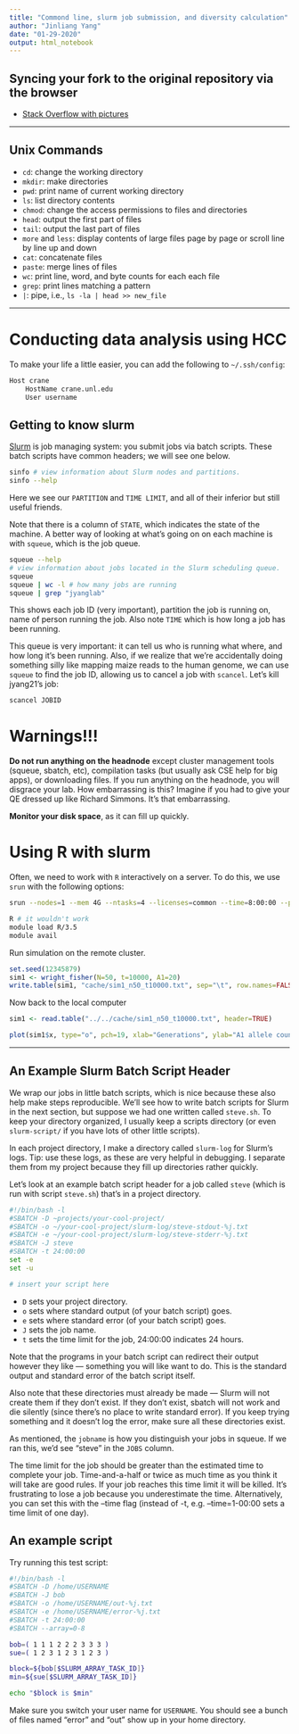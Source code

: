 ```yaml
---
title: "Commond line, slurm job submission, and diversity calculation"
author: "Jinliang Yang"
date: "01-29-2020"
output: html_notebook
---
```


## Syncing your fork to the original repository via the browser

- [Stack Overflow with pictures](https://stackoverflow.com/questions/20984802/how-can-i-keep-my-fork-in-sync-without-adding-a-separate-remote/21131381#21131381)




----------

## Unix Commands

- `cd`: change the working directory
- `mkdir`: make directories
- `pwd`: print name of current working directory
- `ls`: list directory contents
- `chmod`: change the access permissions to files and directories
- `head`: output the first part of files
- `tail`: output the last part of files
- `more` and `less`: display contents of large files page by page or scroll line by line up and down
- `cat`: concatenate files
- `paste`: merge lines of files
- `wc`: print line, word, and byte counts for each each file
- `grep`: print lines matching a pattern
- `|`: pipe, i.e., `ls -la | head >> new_file`


---------

# Conducting data analysis using HCC

To make your life a little easier, you can add the following to `~/.ssh/config`:

```bash
Host crane
    HostName crane.unl.edu
    User username
```

## Getting to know slurm

[Slurm](https://slurm.schedmd.com/overview.html) is job managing system: you submit jobs via batch scripts. These batch scripts have common headers; we will see one below.

```bash
sinfo # view information about Slurm nodes and partitions.
sinfo --help
```

Here we see our `PARTITION` and `TIME LIMIT`, and all of their inferior but still useful friends.

Note that there is a column of `STATE`, which indicates the state of the machine. A better way of looking at what’s going on on each machine is with `squeue`, which is the job queue.

```bash
squeue --help
# view information about jobs located in the Slurm scheduling queue.
squeue 
squeue | wc -l # how many jobs are running
squeue | grep "jyanglab"
```

This shows each job ID (very important), partition the job is running on, name of person running the job. Also note `TIME` which is how long a job has been running.

This queue is very important: it can tell us who is running what where, and how long it’s been running. Also, if we realize that we’re accidentally doing something silly like mapping maize reads to the human genome, we can use `squeue` to find the job ID, allowing us to cancel a job with `scancel`. Let’s kill jyang21’s job:

```bash
scancel JOBID
```

# Warnings!!!

__Do not run anything on the headnode__ except cluster management tools (squeue, sbatch, etc), compilation tasks (but usually ask CSE help for big apps), or downloading files. If you run anything on the headnode, you will disgrace your lab. How embarrassing is this? Imagine if you had to give your QE dressed up like Richard Simmons. It’s that embarrassing.

__Monitor your disk space__, as it can fill up quickly.


# Using R with slurm

Often, we need to work with `R` interactively on a server. To do this, we use `srun` with the following options:


```bash
srun --nodes=1 --mem 4G --ntasks=4 --licenses=common --time=8:00:00 --pty bash
```

```bash
R # it wouldn't work
module load R/3.5
module avail

```

Run simulation on the remote cluster.

```r
set.seed(12345879)
sim1 <- wright_fisher(N=50, t=10000, A1=20)
write.table(sim1, "cache/sim1_n50_t10000.txt", sep="\t", row.names=FALSE, quote=FALSE)
```

Now back to the local computer

```r
sim1 <- read.table("../../cache/sim1_n50_t10000.txt", header=TRUE)

plot(sim1$x, type="o", pch=19, xlab="Generations", ylab="A1 allele count")
```




-----------------------------

## An Example Slurm Batch Script Header

We wrap our jobs in little batch scripts, which is nice because these also help make steps reproducible. We’ll see how to write batch scripts for Slurm in the next section, but suppose we had one written called `steve.sh`. To keep your directory organized, I usually keep a scripts directory (or even `slurm-script/` if you have lots of other little scripts).

In each project directory, I make a directory called `slurm-log` for Slurm’s logs. Tip: use these logs, as these are very helpful in debugging. I separate them from my project because they fill up directories rather quickly.

Let’s look at an example batch script header for a job called `steve` (which is run with script `steve.sh`) that’s in a project directory.

```bash
#!/bin/bash -l
#SBATCH -D ~projects/your-cool-project/
#SBATCH -o ~/your-cool-project/slurm-log/steve-stdout-%j.txt
#SBATCH -e ~/your-cool-project/slurm-log/steve-stderr-%j.txt
#SBATCH -J steve
#SBATCH -t 24:00:00
set -e
set -u

# insert your script here
```



- `D` sets your project directory.
- `o` sets where standard output (of your batch script) goes.
- `e` sets where standard error (of your batch script) goes.
- `J` sets the job name.
- `t` sets the time limit for the job, 24:00:00 indicates 24 hours.

Note that the programs in your batch script can redirect their output however they like — something you will like want to do. This is the standard output and standard error of the batch script itself.

Also note that these directories must already be made — Slurm will not create them if they don’t exist. If they don’t exist, sbatch will not work and die silently (since there’s no place to write standard error). If you keep trying something and it doesn’t log the error, make sure all these directories exist.

As mentioned, the `jobname` is how you distinguish your jobs in squeue. If we ran this, we’d see “steve” in the `JOBS` column.

The time limit for the job should be greater than the estimated time to complete your job. Time-and-a-half or twice as much time as you think it will take are good rules. If your job reaches this time limit it will be killed. It’s frustrating to lose a job because you underestimate the time. Alternatively, you can set this with the –time flag (instead of -t, e.g. –time=1-00:00 sets a time limit of one day).

## An example script

Try running this test script:

```bash
#!/bin/bash -l
#SBATCH -D /home/USERNAME
#SBATCH -J bob
#SBATCH -o /home/USERNAME/out-%j.txt
#SBATCH -e /home/USERNAME/error-%j.txt
#SBATCH -t 24:00:00
#SBATCH --array=0-8

bob=( 1 1 1 2 2 2 3 3 3 )
sue=( 1 2 3 1 2 3 1 2 3 )

block=${bob[$SLURM_ARRAY_TASK_ID]}
min=${sue[$SLURM_ARRAY_TASK_ID]}

echo "$block is $min" 
```

Make sure you switch your user name for `USERNAME`. You should see a bunch of files named “error” and “out” show up in your home directory. 




